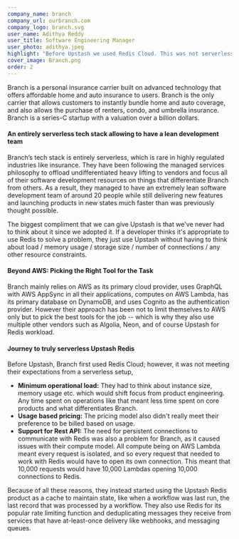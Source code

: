 ```yaml
---
company_name: branch
company_url: ourbranch.com
company_logo: branch.svg
user_name: Adithya Reddy
user_title: Software Engineering Manager
user_photo: adithya.jpeg
highlight: "Before Upstash we used Redis Cloud. This was not serverless, you had to think about instance size, memory usage etc. which we really don't want to do as it pulls our focus from product engineering, any time spent on operations like this is less time spent on our products and what differentiates Branch."
cover_image: Branch.png
order: 2
---
```


Branch is a personal insurance carrier built on advanced technology that offers affordable home and auto insurance to users. Branch is the only carrier that allows customers to instantly bundle home and auto coverage, and also allows the purchase of renters, condo, and umbrella insurance. Branch is a series-C startup with a valuation over a billion dollars.
#### An entirely serverless tech stack allowing to have a lean development team

Branch’s tech stack is entirely serverless, which is rare in highly regulated industries like insurance. They have been following the managed services philosophy to offload undifferentiated heavy lifting to vendors and focus all of their software development resources on things that differentiate Branch from others. As a result, they managed to have an extremely lean software development team of around 20 people while still delivering new features and launching products in new states much faster than was previously thought possible.

<Highlight name="Adithya" title="Software Engineering Manager" photo="adithya.jpeg">
  The biggest compliment that we can give Upstash is that we've never had to
  think about it since we adopted it. If a developer thinks it's appropriate to use
  Redis to solve a problem, they just use Upstash without having to think about
  load / memory usage / storage size / number of connections / any other
  resource constraints.
</Highlight>

#### Beyond AWS: Picking the Right Tool for the Task

Branch mainly relies on AWS as its primary cloud provider, uses GraphQL with AWS AppSync in all their applications, computes on AWS Lambda, has its primary database on DynamoDB, and uses Cognito as the authentication provider. However their approach has been not to limit themselves to AWS only but to pick the best tools for the job -- which is why they also use multiple other vendors such as Algolia, Neon, and of course Upstash for Redis workload.

#### Journey to truly serverless Upstash Redis

Before Upstash, Branch first used Redis Cloud; however, it was not meeting their expectations from a serverless setup,

- **Minimum operational load:** They had to think about instance size, memory usage etc. which would shift focus from product engineering. Any time spent on operations like that meant less time spent on core products and what differentiates Branch.
- **Usage based pricing:** The pricing model also didn't really meet their preference to be billed based on usage.
- **Support for Rest API:** The need for persistent connections to communicate with Redis was also a problem for Branch, as it caused issues with their compute model. All compute being on AWS Lambda meant every request is isolated, and so every request that needed to work with Redis would have to open its own connection. This meant that 10,000 requests would have 10,000 Lambdas opening 10,000 connections to Redis.

Because of all these reasons, they instead started using the Upstash Redis product as a cache to maintain state, like when a workflow was last run, the last record that was processed by a workflow. They also use Redis for its popular rate limiting function and deduplicating messages they receive from services that have at-least-once delivery like webhooks, and messaging queues.

